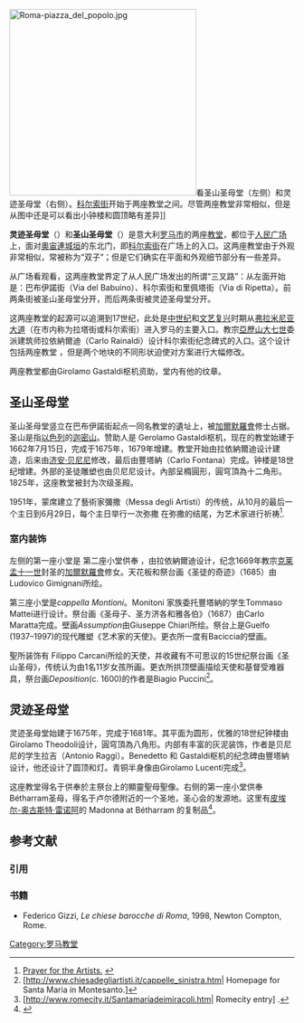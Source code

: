 [[Image:Roma-piazza_del_popolo.jpg|330px]]看圣山圣母堂（左侧）和灵迹圣母堂（右侧）。[[科尔索街|科尔索街]]开始于两座教堂之间。尽管两座教堂非常相似，但是从图中还是可以看出小钟楼和圆顶略有差异]]

'''灵迹圣母堂'''（{{lang-it|Santa Maria dei Miracoli}}）和'''圣山圣母堂'''（{{lang-it|Santa Maria di Montesanto}}）是意大利[[罗马市|罗马市]]的两座[[教堂|教堂]]，都位于[[人民广场_(罗马)|人民广场]]上，面对[[奧宙連城垣|奧宙連城垣]]的东北门，即[[科尔索街|科尔索街]]在广场上的入口。这两座教堂由于外观非常相似，常被称为“双子”；但是它们确实在平面和外观细节部分有一些差异。

从广场看观看，这两座教堂界定了从人民广场发出的所谓“三叉路”：从左面开始是：巴布伊諾街（Via del Babuino）、科尔索街和里佩塔街（Via di Ripetta）。前两条街被圣山圣母堂分开，而后两条街被灵迹圣母堂分开。

这两座教堂的起源可以追溯到17世纪，此处是[[中世纪|中世纪]]和[[文艺复兴|文艺复兴]]时期从[[弗拉米尼亚大道|弗拉米尼亚大道]]（在市内称为拉塔街或科尔索街）进入罗马的主要入口。教宗[[亞歷山大七世|亞歷山大七世]]委派建筑师拉依納爾迪（Carlo Rainaldi）设计科尔索街纪念碑式的入口。这个设计包括两座教堂<!--  with central plant -->，但是两个地块的不同形状迫使对方案进行大幅修改。

两座教堂都由Girolamo Gastaldi枢机资助，堂内有他的纹章。

==圣山圣母堂==

圣山圣母堂竖立在巴布伊諾街起点一同名教堂的遺址上，被[[加爾默羅會|加爾默羅會]]修士占据。圣山是指[[以色列|以色列]]的[[迦密山|迦密山]]。赞助人是 Gerolamo Gastaldi枢机，现在的教堂始建于1662年7月15日，完成于1675年，1679年增建。教堂开始由拉依納爾迪设计建造，后来由[[济安·贝尼尼|济安·贝尼尼]]修改，最后由豐塔納（Carlo Fontana）完成。钟楼是18世纪增建。外部的圣徒雕塑也由贝尼尼设计。內部呈橢圓形，圓穹頂為十二角形。1825年，这座教堂被封为次级圣殿。  

1951年，蒙席建立了藝術家彌撒（Messa degli Artisti）的传统，从10月的最后一个主日到6月29日，每个主日举行一次弥撒<!-- with reading by an artist, and animated by music. -->在弥撒的结尾，为艺术家进行祈祷<ref>[http://www.chiesadegliartisti.it/preghiera_artisti.htm Prayer for the Artists.] {{webarchive|url=https://web.archive.org/web/20080101210814/http://www.chiesadegliartisti.it/preghiera_artisti.htm |date=2008-01-01 }}</ref>.

===室内装饰===
左侧的第一座小堂是<!--  cappella di Santa Lucia (''Saint Lucy''). -->
第二座小堂供奉<!--  Santa Maria [[Magdalena_de_Pazzi|Magdalena de Pazzi]] -->，由拉依納爾迪设计，纪念1669年教宗[[克莱孟十一世|克莱孟十一世]]封圣的[[加爾默羅會|加爾默羅會]]修女。天花板和祭台画《圣徒的奇迹》（1685）由Ludovico Gimignani所绘。 

第三座小堂是''cappella Montioni''。Monitoni 家族委托豐塔納的学生Tommaso Mattei进行设计。祭台画《圣母子、圣方济各和雅各伯》（1687）由Carlo Maratta完成。壁画''Assumption''由Giuseppe Chiari所绘。祭台上是Guelfo (1937–1997)的现代雕塑《艺术家的天使》。更衣所一度有Baciccia的壁画。

聖所装饰有 Filippo Carcani所绘的天使，并收藏有不可思议的15世纪祭台画《圣山圣母》，传统认为由1名11岁女孩所画。更衣所拱顶壁画描绘天使和基督受难器具，祭台画''Deposition ''(c. 1600)的作者是Biagio Puccini<ref>[http://www.chiesadegliartisti.it/cappelle_sinistra.htm| Homepage for Santa Maria in Montesanto.]{{dead link|date=2017年12月 |bot=InternetArchiveBot |fix-attempted=yes }}</ref>。

==灵迹圣母堂==
{{otheruses4|罗马的奇迹圣母堂|另一座同名的著名教堂|奇迹圣母堂 (威尼斯)}}
{{Commons|Santa Maria dei Miracoli (Roma)}}
{{Commons|Santa Maria in Montesanto (Roma)}}
灵迹圣母堂始建于1675年，完成于1681年。其平面为圆形，优雅的18世纪钟楼由Girolamo Theodoli设计，圓穹頂為八角形。内部有丰富的灰泥装饰，作者是贝尼尼的学生拉吉（Antonio Raggi）。Benedetto 和 Gastaldi枢机的纪念碑由豐塔納设计，他还设计了圆顶和灯。青铜半身像由Girolamo Lucenti完成<ref>[http://www.romecity.it/Santamariadeimiracoli.htm| Romecity entry] {{Wayback|url=http://www.romecity.it/Santamariadeimiracoli.htm%7C |date=20160305125515 }}.</ref>。 

这座教堂得名于供奉於主祭台上的顯靈聖母聖像。右侧的第一座小堂供奉Bétharram圣母，得名于卢尔德附近的一个圣地，圣心会的发源地。这里有[[皮埃尔-奥古斯特·雷诺阿|皮埃尔-奥古斯特·雷诺阿]]的 Madonna at Bétharram 的复制品<ref>{{Cite web |url=http://romanchurches.wikia.com/wiki/Santa_Maria_dei_Miracoli |title=Nyborg entry on 灵迹圣母堂 |access-date=2009-08-13 |archive-date=2017-12-02 |archive-url=https://web.archive.org/web/20171202105424/http://romanchurches.wikia.com/wiki/Santa_Maria_dei_Miracoli |dead-url=no }}</ref>。

== 参考文献 ==
=== 引用 ===
{{Reflist|2}}

=== 书籍 ===
* Federico Gizzi, ''Le chiese barocche di Roma'', 1998, Newton Compton, Rome.

{{Authority control}}
[[Category:罗马教堂|Category:罗马教堂]]

{{coord|41|54|35|N|12|28|36.25|E|region:IT_type:landmark|display=title}}